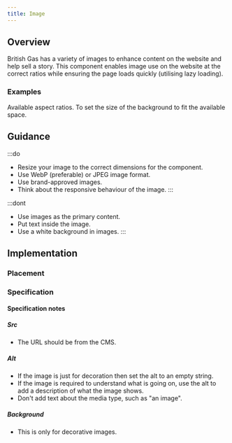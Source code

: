```yaml
---
title: Image
---
```




## Overview

<CompDetails name={componentName} />

British Gas has a variety of images to enhance content on the website and help sell a story. This component enables image use on the website at the correct ratios while ensuring the page loads quickly (utilising lazy loading).

### Examples
<Tabs>
  <TabItem label="Standard">
    <ExampleViewer type="standard" />
  </TabItem>
  <TabItem label="Ratio">
    Available aspect ratios.
    <Tabs>
      <TabItem label="16 / 9">
        <ExampleViewer type="standard-ratio-16x9" />
      </TabItem>
      <TabItem label="4 / 3">
        <ExampleViewer type="standard-ratio-4x3" />
      </TabItem>
      <TabItem label="1 / 1">
        <ExampleViewer type="standard-ratio-1x1" />
      </TabItem>
    </Tabs>
  </TabItem>
  <TabItem label="Background">
    To set the size of the background to fit the available space.
    <Tabs>
      <TabItem label="Background">
        <ExampleViewer type="standard-background" />
      </TabItem>
      <TabItem label="Cover">
        <ExampleViewer type="standard-background-size-cover" />
      </TabItem>
      <TabItem label="Contain">
        <ExampleViewer type="standard-background-size-contain" />
      </TabItem>
    </Tabs>
  </TabItem>
</Tabs>


## Guidance

:::do
- Resize your image to the correct dimensions for the component.
- Use WebP (preferable) or JPEG image format.
- Use brand-approved images.
- Think about the responsive behaviour of the image.
:::

:::dont
- Use images as the primary content.
- Put text inside the image.
- Use a white background in images.
:::

## Implementation

### Placement

<Placement name={componentName} />

### Specification

<Specification name={componentName} />

#### Specification notes

##### Src

- The URL should be from the CMS.

##### Alt

- If the image is just for decoration then set the alt to an empty string.
- If the image is required to understand what is going on, use the alt to add a description of what the image shows.
- Don't add text about the media type, such as "an image".

##### Background

- This is only for decorative images.

